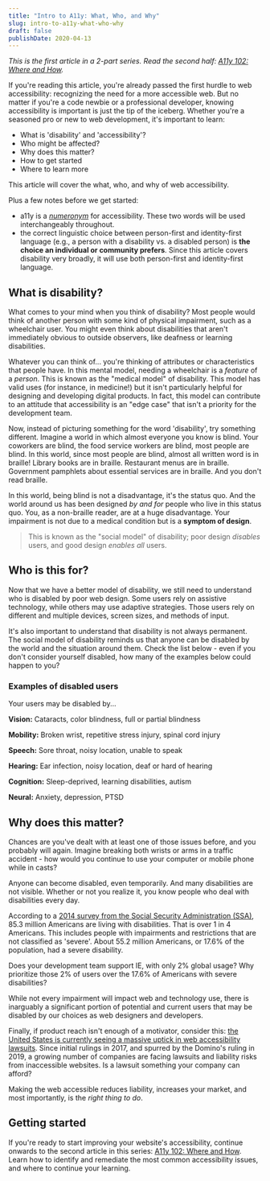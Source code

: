```yaml
---
title: "Intro to A11y: What, Who, and Why"
slug: intro-to-a11y-what-who-why
draft: false
publishDate: 2020-04-13
---
```


_This is the first article in a 2-part series. Read the second half: [A11y 102: Where and How](/blog/intro-to-a11y-where-how)._

If you're reading this article, you're already passed the first hurdle to web accessibility: recognizing the need for a more accessible web. But no matter if you're a code newbie or a professional developer, knowing accessibility is important is just the tip of the iceberg. Whether you're a seasoned pro or new to web development, it's important to learn:

- What is 'disability' and 'accessibility'?
- Who might be affected?
- Why does this matter?
- How to get started
- Where to learn more

This article will cover the what, who, and why of web accessibility.

Plus a few notes before we get started:

- a11y is a [_numeronym_](https://en.wikipedia.org/wiki/Numeronym) for accessibility. These two words will be used interchangeably throughout.
- the correct linguistic choice between person-first and identity-first language (e.g., a person with a disability vs. a disabled person) is **the choice an individual or community prefers**. Since this article covers disability very broadly, it will use both person-first and identity-first language.

## What is disability?

What comes to your mind when you think of disability? Most people would think of another person with some kind of physical impairment, such as a wheelchair user. You might even think about disabilities that aren't immediately obvious to outside observers, like deafness or learning disabilities.

Whatever you can think of... you're thinking of attributes or characteristics that people have. In this mental model, needing a wheelchair is a _feature_ of a _person_. This is known as the "medical model" of disability. This model has valid uses (for instance, in medicine!) but it isn't particularly helpful for designing and developing digital products. In fact, this model can contribute to an attitude that accessibility is an "edge case" that isn't a priority for the development team.

Now, instead of picturing something for the word 'disability', try something different. Imagine a world in which almost everyone you know is blind. Your coworkers are blind, the food service workers are blind, most people are blind. In this world, since most people are blind, almost all written word is in braille! Library books are in braille. Restaurant menus are in braille. Government pamphlets about essential services are in braille. And you don't read braille.

In this world, being blind is not a disadvantage, it's the status quo. And the world around us has been designed _by and for_ people who live in this status quo. You, as a non-braille reader, are at a huge disadvantage. Your impairment is not due to a medical condition but is a **symptom of design**.

> This is known as the "social model" of disability; poor design _disables_ users, and good design _enables all_ users.

## Who is this for?

Now that we have a better model of disability, we still need to understand who is disabled by poor web design. Some users rely on assistive technology, while others may use adaptive strategies. Those users rely on different and multiple devices, screen sizes, and methods of input.

It's also important to understand that disability is not always permanent. The social model of disability reminds us that anyone can be disabled by the world and the situation around them. Check the list below - even if you don't consider yourself disabled, how many of the examples below could happen to you?

### Examples of disabled users

Your users may be disabled by...

**Vision:** Cataracts, color blindness, full or partial blindness

**Mobility:** Broken wrist, repetitive stress injury, spinal cord injury

**Speech:** Sore throat, noisy location, unable to speak

**Hearing:** Ear infection, noisy location, deaf or hard of hearing

**Cognition:** Sleep-deprived, learning disabilities, autism

**Neural:** Anxiety, depression, PTSD

## Why does this matter?

Chances are you've dealt with at least one of those issues before, and you probably will again. Imagine breaking both wrists or arms in a traffic accident - how would you continue to use your computer or mobile phone while in casts?

Anyone can become disabled, even temporarily. And many disabilities are not visible. Whether or not you realize it, you know people who deal with disabilities every day.

According to a [2014 survey from the Social Security Administration (SSA)](https://www.census.gov/content/dam/Census/library/publications/2018/demo/p70-152.pdf), 85.3 million Americans are living with disabilities. That is over 1 in 4 Americans. This includes people with impairments and restrictions that are not classified as 'severe'. About 55.2 million Americans, or 17.6% of the population, had a severe disability.

Does your development team support IE, with only 2% global usage? Why prioritize those 2% of users over the 17.6% of Americans with severe disabilities?

While not every impairment will impact web and technology use, there is inarguably a significant portion of potential and current users that may be disabled by our choices as web designers and developers.

Finally, if product reach isn't enough of a motivator, consider this: [the United States is currently seeing a massive uptick in web accessibility lawsuits](https://www.natlawreview.com/article/when-good-sites-go-bad-growing-risk-website-accessibility-litigation). Since initial rulings in 2017, and spurred by the Domino's ruling in 2019, a growing number of companies are facing lawsuits and liability risks from inaccessible websites. Is a lawsuit something your company can afford?

Making the web accessible reduces liability, increases your market, and most importantly, is the _right thing to do_.

## Getting started

If you're ready to start improving your website's accessibility, continue onwards to the second article in this series: [A11y 102: Where and How](/blog/intro-to-a11y-where-how). Learn how to identify and remediate the most common accessibility issues, and where to continue your learning.

